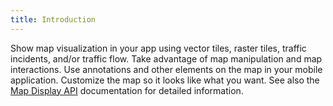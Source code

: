 ```yaml
---
title: Introduction
---
```


Show map visualization in your app using vector tiles, raster tiles, traffic incidents, and/or
traffic flow. Take advantage of map manipulation and map interactions. Use annotations and other
elements on the map in your mobile application. Customize the map so it looks like what you want.
See also the [Map Display API](/map-display-api/documentation/product-information/introduction) documentation for detailed
information.